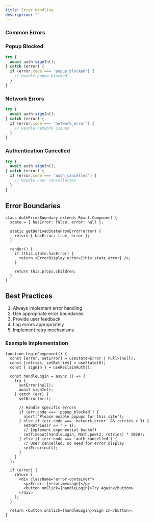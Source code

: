 ```yaml
---
title: Error Handling
description: ""
---
```


### Common Errors

### Popup Blocked
```typescript
try {
  await auth.signIn();
} catch (error) {
  if (error.code === 'popup_blocked') {
    // Handle popup blocked
  }
}
```

### Network Errors
```typescript
try {
  await auth.signIn();
} catch (error) {
  if (error.code === 'network_error') {
    // Handle network issues
  }
}
```

### Authentication Cancelled
```typescript
try {
  await auth.signIn();
} catch (error) {
  if (error.code === 'auth_cancelled') {
    // Handle user cancellation
  }
}
```

## Error Boundaries

```tsx
class AuthErrorBoundary extends React.Component {
  state = { hasError: false, error: null };

  static getDerivedStateFromError(error) {
    return { hasError: true, error };
  }

  render() {
    if (this.state.hasError) {
      return <ErrorDisplay error={this.state.error} />;
    }

    return this.props.children;
  }
}
```

## Best Practices

1. Always implement error handling
2. Use appropriate error boundaries
3. Provide user feedback
4. Log errors appropriately
5. Implement retry mechanisms

### Example Implementation

```tsx
function LoginComponent() {
  const [error, setError] = useState<Error | null>(null);
  const [retries, setRetries] = useState(0);
  const { signIn } = useReclaimAuth();

  const handleLogin = async () => {
    try {
      setError(null);
      await signIn();
    } catch (err) {
      setError(err);
      
      // Handle specific errors
      if (err.code === 'popup_blocked') {
        alert('Please enable popups for this site');
      } else if (err.code === 'network_error' && retries < 3) {
        setRetries(r => r + 1);
        // Implement exponential backoff
        setTimeout(handleLogin, Math.pow(2, retries) * 1000);
      } else if (err.code === 'auth_cancelled') {
        // User cancelled, no need for error display
        setError(null);
      }
    }
  };

  if (error) {
    return (
      <div className="error-container">
        <p>Error: {error.message}</p>
        <button onClick={handleLogin}>Try Again</button>
      </div>
    );
  }

  return <button onClick={handleLogin}>Sign In</button>;
}
```